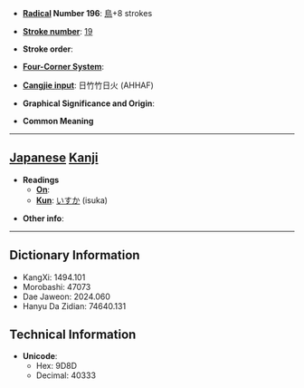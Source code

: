 * '''[[Wiktionary:Chinese radical index| Radical]] Number 196''': [[Wiktionary:Chinese radical index 鳥|鳥]]+8 strokes

* '''[[Wiktionary:Chinese total strokes index|Stroke number]]''': [[Wiktionary:Chinese total strokes index 19|19]]

* '''Stroke order''': 

* '''[[Wiktionary:Chinese four corner index|Four-Corner System]]''': 

* '''[[Wiktionary:Chinese Cangjie index|Cangjie input]]''': 日竹竹日火 (AHHAF)

* '''Graphical Significance and Origin''': 

* '''Common Meaning'''

----

== [[Japanese]] [[Kanji]] ==

* '''Readings'''
** '''[[On]]''': 
** '''[[Kun]]''': [[いすか]] (isuka)

* '''Other info''':  

----

== Dictionary Information ==

* KangXi: 1494.101
* Morobashi: 47073
* Dae Jaweon: 2024.060
* Hanyu Da Zidian: 74640.131

== Technical Information ==

* '''Unicode''':
** Hex: 9D8D
** Decimal: 40333